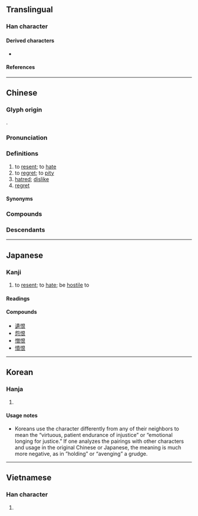 {{character info}}
==Translingual==
{{stroke order|strokes=9}}

===Han character===
{{Han char|rn=61|rad=心|as=06|sn=9|four=97032|canj=PAV|ids=⿰忄艮}}

====Derived characters====
* {{l|mul|[[𭉆]], [[𭦼]], [[𥈥]], [[𪬲]], [[𭏂]], [[𢝧]]}}

====References====
{{Han ref|kx=0385.090|dkj=10588|dj=0716.050|hdz=42299.030|uh=6068}}

----

==Chinese==
{{zh-forms}}

===Glyph origin===
{{Han etym}}
{{Han compound|心|alt1=忄|艮|ls=psc|c1=s|c2=p}}.

===Pronunciation===
{{zh-pron
|m=hèn
|m-s=
|c=han6
|c-t=
|g=
|h=pfs=hen
|j=
|mb=hāing
|md=hâung
|mn=hūn/twvk:hīn
|mn-t=heng6
|w=3hhen
|x=
|mc=y
|oc=y
|ma=y
|cat=v,n
}}

===Definitions===
{{zh-hanzi}}

# to [[resent]]; to [[hate]]
# to [[regret]]; to [[pity]]
# [[hatred]]; [[dislike]]
# [[regret]]

====Synonyms====
{{zh-dial}}

===Compounds===
{{zh-der|飲恨|仇恨|憎恨|可恨|恨怒|恨絕|愁江恨海|恨不得|吞恨|報讎雪恨|忌恨|千愁萬恨|寒門飲恨|恨之切骨|嫉恨|慚恨|愧恨|愛恨交織|千仇萬恨|惱恨|悵恨|恨事|悔恨|恨賦|恨苦修行|恨苦|恨相見晚|恨相知晚|恨海|恨入骨髓|恨入心髓|恨之入骨|恚恨|恨人|忿恨|客恨|心頭之恨|中懷怨恨|怨恨|恨恨|慨恨|怪恨|含恨|不恨|今愁古恨|報恨|報仇雪恨|憤恨|憾恨|挾恨|新恨|抱恨終天|相見恨晚|歎恨|憤恨不平|懷恨|相知恨晚|相逢恨晚|發恨|痛恨|洩恨|深仇大恨|新愁舊恨|相得恨晚|抱恨|銜恨|離恨|記恨|銜恨蒙枉|舊恨新愁|終天抱恨|終天之恨|飲恨吞聲|遺恨|飲恨而終|齎恨|長恨歌|解恨|舊愁新恨|蓄恨|離恨天|雪恨|長恨傳|銜悲茹恨|舊恨|遺恨千古|恨鐵不成鋼}}

===Descendants===
{{CJKV||こん|한|hận}}

{{zh-cat|Elementary}}

----

==Japanese==

===Kanji===
{{ja-kanji|grade=c|rs=心06}}

# to [[resent]]; to [[hate]]; be [[hostile]] to

====Readings====
{{ja-readings
|goon=ごん
|kanon=こん
|kun=うら-む, うら-めし.い
}}

====Compounds====
* [[遺恨]]
* [[怨恨]]
* [[憎恨]]
* [[憤恨]]

----

==Korean==
{{wikipedia|Han (cultural)}}

===Hanja===
{{ko-hanja|한탄하다|한탄할|한}}

# {{rfdef|ko}}

====Usage notes====
* Koreans use the character differently from any of their neighbors to mean the “virtuous, patient endurance of injustice” or “emotional longing for justice.”  If one analyzes the pairings with other characters and usage in the original Chinese or Japanese, the meaning is much more negative, as in ”holding” or “avenging” a grudge.

----

==Vietnamese==

===Han character===
{{vi-hantu|[[hận]], [[giận]], [[hằn]], [[hờn]]|rs=心06}}

# {{rfdef|vi|sort=心06}}